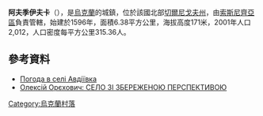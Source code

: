{{coord|51|46|38|N|32|47|2|E|scale:100000|display=title}}

'''阿夫季伊夫卡'''（{{lang-uk|Авдіївка}}），是[[烏克蘭|烏克蘭]]的城鎮，位於該國北部[[切爾尼戈夫州|切爾尼戈夫州]]，由[[索斯尼齊亞區|索斯尼齊亞區]]負責管轄，始建於1596年，面積6.38平方公里，海拔高度171米，2001年人口2,012，人口密度每平方公里315.36人。

==參考資料==
* [http://weather.in.ua/ua/chernigovskaja/22 Погода в селі Авдіївка]
* [http://chz.org.ua/node/908 Олексій Орєхович: СЕЛО ЗІ ЗБЕРЕЖЕНОЮ ПЕРСПЕКТИВОЮ]{{dead link|date=2018年5月 |bot=InternetArchiveBot |fix-attempted=yes }} 

{{Ukraine-geo-stub}}
[[Category:烏克蘭村落|Category:烏克蘭村落]]